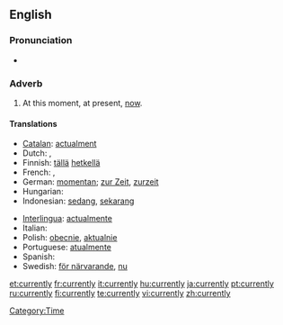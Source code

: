 ==English==

===Pronunciation===
* {{audio|en-us-currently.ogg|Audio (US)}}

===Adverb===
{{en-adv}}

# At this moment, at present, [[now]].

====Translations====
{{top}}
* [[Catalan]]: [[actualment]]
* Dutch: {{t+|nl|momenteel}}, {{t+|nl|huidig}}
* Finnish: [[tällä]] [[hetkellä]]
* French: {{t+|fr|maintenant}}, {{t+|fr|actuellement}}
* German: [[momentan]]; [[zur Zeit]], [[zurzeit]]
* Hungarian: {{t+|hu|jelenleg}}
* Indonesian: [[sedang]], [[sekarang]]
{{mid}}
* [[Interlingua]]: [[actualmente]]
* Italian: {{t+|it|attualmente}}
* Polish: [[obecnie]], [[aktualnie]]
* Portuguese: [[atualmente]]
* Spanish: {{t-|es|actualmente}}
* Swedish: [[för närvarande]], [[nu]]
{{bottom}}

[[Category:Time]]

[[et:currently]]
[[fr:currently]]
[[it:currently]]
[[hu:currently]]
[[ja:currently]]
[[pt:currently]]
[[ru:currently]]
[[fi:currently]]
[[te:currently]]
[[vi:currently]]
[[zh:currently]]